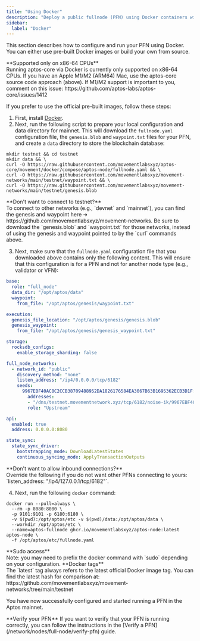 ```yaml
---
title: "Using Docker"
description: "Deploy a public fullnode (PFN) using Docker containers with automated configuration download and container setup for x86-64 systems."
sidebar:
  label: "Docker"
---
```


This section describes how to configure and run your PFN using Docker. You can either use pre-built Docker images or build your own from source.

<Callout type="warning">
**Supported only on x86-64 CPUs**<br />
Running aptos-core via Docker is currently only supported on x86-64 CPUs. If you have an Apple M1/M2 (ARM64) Mac, use
the aptos-core source code approach (above). If M1/M2 support is important to you, comment on this
issue: https://github.com/aptos-labs/aptos-core/issues/1412
</Callout>

If you prefer to use the official pre-built images, follow these steps:

1. First, install [Docker](https://docs.docker.com/get-docker/).
2. Next, run the following script to prepare your local configuration and data directory for mainnet. This will
   download the `fullnode.yaml` configuration file, the `genesis.blob` and `waypoint.txt` files for your PFN, and
   create a `data` directory to store the blockchain database:

```shellscript filename="Terminal"
mkdir testnet && cd testnet
mkdir data && \
curl -O https://raw.githubusercontent.com/movementlabsxyz/aptos-core/movement/docker/compose/aptos-node/fullnode.yaml && \
curl -O https://raw.githubusercontent.com/movementlabsxyz/movement-networks/main/testnet/waypoint.txt && \
curl -O https://raw.githubusercontent.com/movementlabsxyz/movement-networks/main/testnet/genesis.blob
```

<Callout type="warning">
**Don't want to connect to testnet?**<br />
To connect to other networks (e.g., `devnet` and `mainnet`), you can find the genesis and waypoint here ➜ https://github.com/movementlabsxyz/movement-networks.
Be sure to download the `genesis.blob` and `waypoint.txt` for those networks, instead of using the genesis
and waypoint pointed to by the `curl` commands above.
</Callout>

3. Next, make sure that the `fullnode.yaml` configuration file that you downloaded above contains only the following content.
   This will ensure that this configuration is for a PFN and not for another node type (e.g., validator or VFN):

```yaml filename="fullnode.yaml"
base:
  role: "full_node"
  data_dir: "/opt/aptos/data"
  waypoint:
    from_file: "/opt/aptos/genesis/waypoint.txt"

execution:
  genesis_file_location: "/opt/aptos/genesis/genesis.blob"
  genesis_waypoint:
    from_file: "/opt/aptos/genesis/genesis_waypoint.txt"

storage:
  rocksdb_configs:
    enable_storage_sharding: false

full_node_networks:
  - network_id: "public"
    discovery_method: "none"
    listen_address: "/ip4/0.0.0.0/tcp/6182"
    seeds:
      9967EBF40AC8C2CCB38709488952DA1826176584EA3067B63B1695362ECB3D1F:
        addresses:
        - "/dns/testnet.movementnetwork.xyz/tcp/6182/noise-ik/9967EBF40AC8C2CCB38709488952DA1826176584EA3067B63B1695362ECB3D1F/handshake/0"
        role: "Upstream"

api:
  enabled: true
  address: 0.0.0.0:8080 

state_sync:
  state_sync_driver:
    bootstrapping_mode: DownloadLatestStates
    continuous_syncing_mode: ApplyTransactionOutputs
```

<Callout type="warning">
**Don't want to allow inbound connections?** <br />
Override the following if you do not want other PFNs connecting to yours: `listen_address: "/ip4/127.0.0.1/tcp/6182"`.
</Callout>

4. Next, run the following `docker` command:

```shellscript filename="Terminal"
docker run --pull=always \
  --rm -p 8080:8080 \
  -p 9101:9101 -p 6180:6180 \
  -v $(pwd):/opt/aptos/etc -v $(pwd)/data:/opt/aptos/data \
  --workdir /opt/aptos/etc \
  --name=aptos-fullnode ghcr.io/movementlabsxyz/aptos-node:latest aptos-node \
  -f /opt/aptos/etc/fullnode.yaml
```

<Callout type="warning">
**Sudo access**<br />
Note: you may need to prefix the docker command with `sudo` depending on your configuration.
</Callout>

<Callout type="info">
**Docker tags**<br />
The `latest` tag always refers to the latest official Docker image tag. You can find the latest hash for comparison at:
https://github.com/movementlabsxyz/movement-networks/tree/main/testnet
</Callout>

You have now successfully configured and started running a PFN in the Aptos mainnet.

<Callout type="info">
**Verify your PFN**
If you want to verify that your PFN is running correctly, you can follow the instructions in the [Verify a PFN](/network/nodes/full-node/verify-pfn) guide.
</Callout>